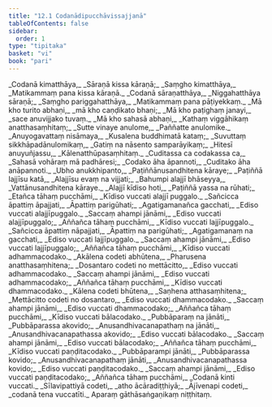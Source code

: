 ```yaml
---
title: "12.1 Codanādipucchāvissajjanā"
tableOfContents: false
sidebar:
  order: 1
type: "tipitaka"
basket: "vi"
book: "pari"
---
```



<DynamicBreadcrumb />

<Division number="359" book="pari">

<Paragraph number="1770" type="verses" book="pari">
_Codanā kimatthāya,_  
_Sāraṇā kissa kāraṇā;_  
_Saṃgho kimatthāya,_  
_Matikammaṃ pana kissa kāraṇā._  

</Paragraph>

<Paragraph number="1771" type="verses" book="pari">
_Codanā sāraṇatthāya,_  
_Niggahatthāya sāraṇā;_  
_Saṃgho pariggahatthāya,_  
_Matikammaṃ pana pāṭiyekkaṃ._  

</Paragraph>

<Paragraph number="1772" type="verses" book="pari">
_Mā kho turito abhaṇi,_  
_mā kho caṇḍikato bhaṇi;_  
_Mā kho paṭighaṃ janayi,_  
_sace anuvijjako tuvaṃ._  

</Paragraph>

<Paragraph number="1773" type="verses" book="pari">
_Mā kho sahasā abhaṇi,_  
_Kathaṃ viggāhikaṃ anatthasaṃhitaṃ;_  
_Sutte vinaye anulome,_  
_Paññatte anulomike._  

</Paragraph>

<Paragraph number="1774" type="verses" book="pari">
_Anuyogavattaṃ nisāmaya,_  
_Kusalena buddhimatā kataṃ;_  
_Suvuttaṃ sikkhāpadānulomikaṃ,_  
_Gatiṃ na nāsento samparāyikaṃ;_  
_Hitesī anuyuñjassu,_  
_Kālenatthūpasaṃhitaṃ._  

</Paragraph>

<Paragraph number="1775" type="verses" book="pari">
_Cuditassa ca codakassa ca,_  
_Sahasā vohāraṃ mā padhāresi;_  
_Codako āha āpannoti,_  
_Cuditako āha anāpannoti._  

</Paragraph>

<Paragraph number="1776" type="verses" book="pari">
_Ubho anukkhipanto,_  
_Paṭiññānusandhitena kāraye;_  
_Paṭiññā lajjīsu katā,_  
_Alajjīsu evaṃ na vijjati;_  
_Bahumpi alajjī bhāseyya,_  
_Vattānusandhitena kāraye._  

</Paragraph>

<Paragraph number="1777" type="verses" book="pari">
_Alajjī kīdiso hoti,_  
_Paṭiññā yassa na rūhati;_  
_Etañca tāhaṃ pucchāmi,_  
_Kīdiso vuccati alajjī puggalo._  

</Paragraph>

<Paragraph number="1778" type="verses" book="pari">
_Sañcicca āpattiṃ āpajjati,_  
_Āpattiṃ parigūhati;_  
_Agatigamanañca gacchati,_  
_Ediso vuccati alajjīpuggalo._  

</Paragraph>

<Paragraph number="1779" type="verses" book="pari">
_Saccaṃ ahampi jānāmi,_  
_Ediso vuccati alajjīpuggalo;_  
_Aññañca tāhaṃ pucchāmi,_  
_Kīdiso vuccati lajjīpuggalo._  

</Paragraph>

<Paragraph number="1780" type="verses" book="pari">
_Sañcicca āpattiṃ nāpajjati,_  
_Āpattiṃ na parigūhati;_  
_Agatigamanaṃ na gacchati,_  
_Ediso vuccati lajjīpuggalo._  

</Paragraph>

<Paragraph number="1781" type="verses" book="pari">
_Saccaṃ ahampi jānāmi,_  
_Ediso vuccati lajjīpuggalo;_  
_Aññañca tāhaṃ pucchāmi,_  
_Kīdiso vuccati adhammacodako._  

</Paragraph>

<Paragraph number="1782" type="verses" book="pari">
_Akālena codeti abhūtena,_  
_Pharusena anatthasaṃhitena;_  
_Dosantaro codeti no mettācitto,_  
_Ediso vuccati adhammacodako._  

</Paragraph>

<Paragraph number="1783" type="verses" book="pari">
_Saccaṃ ahampi jānāmi,_  
_Ediso vuccati adhammacodako;_  
_Aññañca tāhaṃ pucchāmi,_  
_Kīdiso vuccati dhammacodako._  

</Paragraph>

<Paragraph number="1784" type="verses" book="pari">
_Kālena codeti bhūtena,_  
_Saṇhena atthasaṃhitena;_  
_Mettācitto codeti no dosantaro,_  
_Ediso vuccati dhammacodako._  

</Paragraph>

<Paragraph number="1785" type="verses" book="pari">
_Saccaṃ ahampi jānāmi,_  
_Ediso vuccati dhammacodako;_  
_Aññañca tāhaṃ pucchāmi,_  
_Kīdiso vuccati bālacodako._  

</Paragraph>

<Paragraph number="1786" type="verses" book="pari">
_Pubbāparaṃ na jānāti,_  
_Pubbāparassa akovido;_  
_Anusandhivacanapathaṃ na jānāti,_  
_Anusandhivacanapathassa akovido;_  
_Ediso vuccati bālacodako._  

</Paragraph>

<Paragraph number="1787" type="verses" book="pari">
_Saccaṃ ahampi jānāmi,_  
_Ediso vuccati bālacodako;_  
_Aññañca tāhaṃ pucchāmi,_  
_Kīdiso vuccati paṇḍitacodako._  

</Paragraph>

<Paragraph number="1788" type="verses" book="pari">
_Pubbāparampi jānāti,_  
_Pubbāparassa kovido;_  
_Anusandhivacanapathaṃ jānāti,_  
_Anusandhivacanapathassa kovido;_  
_Ediso vuccati paṇḍitacodako._  

</Paragraph>

<Paragraph number="1789" type="verses" book="pari">
_Saccaṃ ahampi jānāmi,_  
_Ediso vuccati paṇḍitacodako;_  
_Aññañca tāhaṃ pucchāmi,_  
_Codanā kinti vuccati._  

</Paragraph>

<Paragraph number="1790" type="verses" book="pari">
_Sīlavipattiyā codeti,_  
_atho ācāradiṭṭhiyā;_  
_Ājīvenapi codeti,_  
_codanā tena vuccatīti._  


</Paragraph>
</Division>

<Paragraph number="1791" type="center" book="pari">
Aparaṃ gāthāsaṅgaṇikaṃ niṭṭhitaṃ.
</Paragraph>